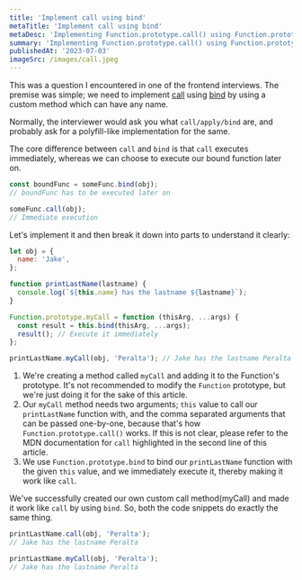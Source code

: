 ```yaml
---
title: 'Implement call using bind'
metaTitle: 'Implement call using bind'
metaDesc: 'Implementing Function.prototype.call() using Function.prototype.bind()'
summary: 'Implementing Function.prototype.call() using Function.prototype.bind()'
publishedAt: '2023-07-03'
imageSrc: /images/call.jpeg
---
```


<CustomAvatar />

This was a question I encountered in one of the frontend interviews. The premise was simple; we need to implement
[call](https://developer.mozilla.org/en-US/docs/Web/JavaScript/Reference/Global_Objects/Function/call) using [bind](https://developer.mozilla.org/en-US/docs/Web/JavaScript/Reference/Global_Objects/Function/bind)
by using a custom method which can have any name.

Normally, the interviewer would ask you what `call/apply/bind` are, and probably ask for a polyfill-like implementation for the same.

The core difference between `call` and `bind` is that `call` executes immediately, whereas we can choose to execute our bound function later on.

```js
const boundFunc = someFunc.bind(obj);
// boundFunc has to be executed later on
```

```js
someFunc.call(obj);
// Immediate execution
```

Let's implement it and then break it down into parts to understand it clearly:

```js title="customCallImplementation.js"
let obj = {
  name: 'Jake',
};

function printLastName(lastname) {
  console.log(`${this.name} has the lastname ${lastname}`);
}

Function.prototype.myCall = function (thisArg, ...args) {
  const result = this.bind(thisArg, ...args);
  result(); // Execute it immediately
};

printLastName.myCall(obj, 'Peralta'); // Jake has the lastname Peralta
```

1. We're creating a method called `myCall` and adding it to the Function's prototype. It's not recommended to modify the `Function` prototype, but we're just doing it for the sake of this article.
2. Our `myCall` method needs two arguments; `this` value to call our `printLastName` function with, and the comma separated arguments that can be passed one-by-one, because that's how `Function.prototype.call()` works. If this is not clear, please refer to the MDN documentation for `call` highlighted in the second line of this article.
3. We use `Function.prototype.bind` to bind our `printLastName` function with the given `this` value, and we immediately execute it, thereby making it work like `call`.

We've successfully created our own custom call method(myCall) and made it work like `call` by using `bind`. So, both the code snippets do exactly the same thing.

```js
printLastName.call(obj, 'Peralta');
// Jake has the lastname Peralta
```

```js
printLastName.myCall(obj, 'Peralta');
// Jake has the lastname Peralta
```
